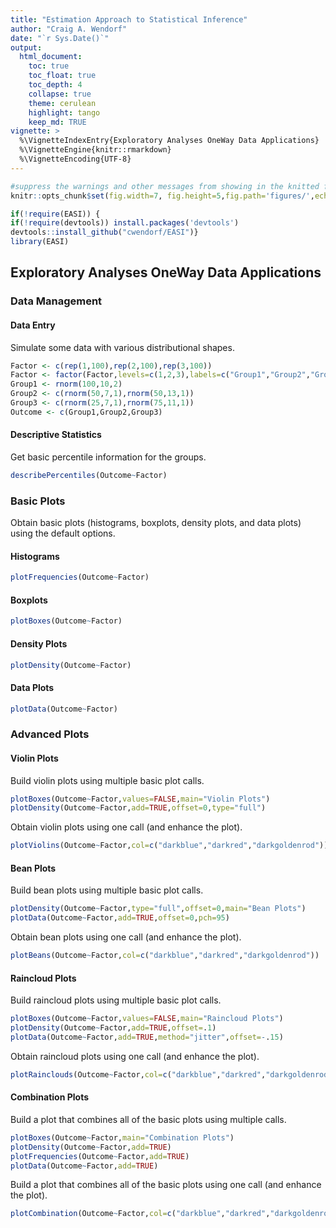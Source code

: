 ```yaml
---
title: "Estimation Approach to Statistical Inference"
author: "Craig A. Wendorf"
date: "`r Sys.Date()`"
output:
  html_document:
    toc: true
    toc_float: true
    toc_depth: 4
    collapse: true
    theme: cerulean
    highlight: tango
    keep_md: TRUE
vignette: >
  %\VignetteIndexEntry{Exploratory Analyses OneWay Data Applications}
  %\VignetteEngine{knitr::rmarkdown}
  %\VignetteEncoding{UTF-8}
---
```


```r
#suppress the warnings and other messages from showing in the knitted file.
knitr::opts_chunk$set(fig.width=7, fig.height=5,fig.path='figures/',echo=TRUE,warning=FALSE,message=FALSE)
```

```r
if(!require(EASI)) {
if(!require(devtools)) install.packages('devtools')
devtools::install_github("cwendorf/EASI")}
library(EASI)
```

## Exploratory Analyses OneWay Data Applications

### Data Management

#### Data Entry

Simulate some data with various distributional shapes.
```r
Factor <- c(rep(1,100),rep(2,100),rep(3,100))
Factor <- factor(Factor,levels=c(1,2,3),labels=c("Group1","Group2","Group3"))
Group1 <- rnorm(100,10,2)
Group2 <- c(rnorm(50,7,1),rnorm(50,13,1))
Group3 <- c(rnorm(25,7,1),rnorm(75,11,1))
Outcome <- c(Group1,Group2,Group3)
```

#### Descriptive Statistics

Get basic percentile information for the groups.
```r
describePercentiles(Outcome~Factor)
```

### Basic Plots

Obtain basic plots (histograms, boxplots, density plots, and data plots) using the default options.

#### Histograms

```r
plotFrequencies(Outcome~Factor)
```

#### Boxplots

```r
plotBoxes(Outcome~Factor)
```

#### Density Plots

```r
plotDensity(Outcome~Factor)
```

####  Data Plots

```r
plotData(Outcome~Factor)
```

### Advanced Plots

#### Violin Plots

Build violin plots using multiple basic plot calls.
```r
plotBoxes(Outcome~Factor,values=FALSE,main="Violin Plots")
plotDensity(Outcome~Factor,add=TRUE,offset=0,type="full")
```

Obtain violin plots using one call (and enhance the plot).
```r
plotViolins(Outcome~Factor,col=c("darkblue","darkred","darkgoldenrod"))
```

#### Bean Plots

Build bean plots using multiple basic plot calls.
```r
plotDensity(Outcome~Factor,type="full",offset=0,main="Bean Plots")
plotData(Outcome~Factor,add=TRUE,offset=0,pch=95)
```

Obtain bean plots using one call (and enhance the plot).
```r
plotBeans(Outcome~Factor,col=c("darkblue","darkred","darkgoldenrod"))
```

#### Raincloud Plots

Build raincloud plots using multiple basic plot calls.
```r
plotBoxes(Outcome~Factor,values=FALSE,main="Raincloud Plots")
plotDensity(Outcome~Factor,add=TRUE,offset=.1)
plotData(Outcome~Factor,add=TRUE,method="jitter",offset=-.15)
```

Obtain raincloud plots using one call (and enhance the plot).
```r
plotRainclouds(Outcome~Factor,col=c("darkblue","darkred","darkgoldenrod"))
```

#### Combination Plots

Build a plot that combines all of the basic plots using multiple calls.
```r
plotBoxes(Outcome~Factor,main="Combination Plots")
plotDensity(Outcome~Factor,add=TRUE)
plotFrequencies(Outcome~Factor,add=TRUE)
plotData(Outcome~Factor,add=TRUE)
```

Build a plot that combines all of the basic plots using one call (and enhance the plot).
```r
plotCombination(Outcome~Factor,col=c("darkblue","darkred","darkgoldenrod"))
```
